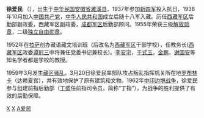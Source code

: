 '''徐爱民''' （{{bd|1916年|11月|2008年|11月|catIdx=X}}），出生于[[中华民国|中华民国]][[安徽省|安徽省]][[濉溪县|濉溪县]]，1937年参加[[新四军|新四军]]投入抗日，1938年10月加入[[中国共产党|中国共产党]]，[[中华人民共和国|中华人民共和国]]成立后随十八军入藏。历任[[西藏军区|西藏军区]]后勤部副政委，西藏军区副政委，[[成都军区|成都军区]]后勤部顾问。1955年荣获三级[[解放勋章|解放勋章]]，二级[[独立自由勋章|独立自由勋章]]。

1952年在[[拉萨|拉萨]]创办藏语藏文培训班（后改名为[[西藏军区|西藏军区]]干部学校），任教务长([[西藏军区|西藏军区]]政委[[谭冠三|谭冠三]]中将兼任党委书记兼校长)。[[李安宅|李安宅]]，[[于式玉|于式玉]]，[[金鹏|金鹏]]，[[谢国安|谢国安]]等知名学者都是学校的教授。

1959年3月发生[[1959年藏区骚乱|藏区骚乱]]。3月20日徐爱民率部队攻占叛乱指挥机关所在地[[罗布林卡|罗布林卡]]（达赖夏宫），并有效地保护了原有建筑和文物。1962年[[中印边境战争|中印边境战争]]，徐爱民参与组建前指后勤部（[[丁盛|丁盛]]任前指司令员，简称“丁指”），为战争的胜利提供了有效的后勤保障。

[[Category:中国人民解放军人物|X]]
[[Category:濉溪人|X]]
[[Category:徐姓|A爱民]]